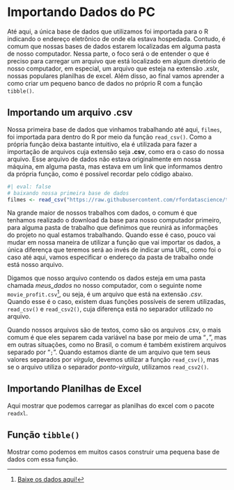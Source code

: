 # Importando Dados do PC

Até aqui, a única base de dados que utilizamos foi importada para o R indicando o endereço eletrônico de onde ela estava hospedada. Contudo, é comum que nossas bases de dados estarem localizadas em alguma pasta de nosso computador. Nessa parte, o foco será o de entender o que é preciso para carregar um arquivo que está localizado em algum diretório de nosso computador, em especial, um arquivo que esteja na extensão *.xslx*, nossas populares planilhas de excel. Além disso, ao final vamos aprender a como criar um pequeno banco de dados no próprio R com a função `tibble()`.

## Importando um arquivo .csv

Nossa primeira base de dados que vinhamos trabalhando até aqui, `filmes`, foi importada para dentro do R por meio da função `read_csv()`. Como a própria função deixa bastante intuitivo, ela é utilizada para fazer a importação de arquivos cuja extensão seja **.csv**, como era o caso do nossa arquivo. Esse arquivo de dados não estava originalmente em nossa máquina, em alguma pasta, mas estava em um link que informamos dentro da própria função, como é possível recordar pelo código abaixo.

```r
#| eval: false
# baixando nossa primeira base de dados
filmes <- read_csv("https://raw.githubusercontent.com/rfordatascience/tidytuesday/master/data/2018/2018-10-23/movie_profit.csv")
```

Na grande maior de nossos trabalhos com dados, o comum é que tenhamos realizado o download da base para nosso computador primeiro, para alguma pasta de trabalho que definimos que reunirá as informações do projeto no qual estamos trabalhando. Quando esse é caso, pouco vai mudar em nossa maneira de utilizar a função que vai importar os dados, a única diferença que teremos será ao invés de indicar uma URL, como foi o caso até aqui, vamos especificar o endereço da pasta de trabalho onde está nosso arquivo.

Digamos que nosso arquivo contendo os dados esteja em uma pasta chamada *meus_dados* no nosso computador, com o seguinte nome `movie_profit.csv`[^06.importando_dados-1], ou seja, é um arquivo que está na extensão *.csv*. Quando esse é o caso, existem duas funções possíveis de serem utilizadas, `read_csv()` e `read_csv2()`, cuja diferença está no separador utilizado no arquivo.

[^06.importando_dados-1]: <a href="https://raw.githubusercontent.com/felipemadruga/workshop/refs/heads/main/bases_dados/movie_profit.csv" download="movie_profit.csv">Baixe os dados aqui!</a>

Quando nossos arquivos são de textos, como são os arquivos .csv, o mais comum é que eles separem cada variável na base por meio de uma "`,`", mas em outras situações, como no Brasil, o comum é também existirem arquivos separado por "`;`". Quando estamos diante de um arquivo que tem seus valores separados por *vírgula*, devemos utilizar a função `read_csv()`, mas se o arquivo utiliza o separador *ponto-vírgula*, utilizamos `read_csv2()`.

## Importando Planilhas de Excel

Aqui mostrar que podemos carregar as planilhas do excel com o pacote `readxl`.

## Função `tibble()`

Mostrar como podemos em muitos casos construir uma pequena base de dados com essa função.
